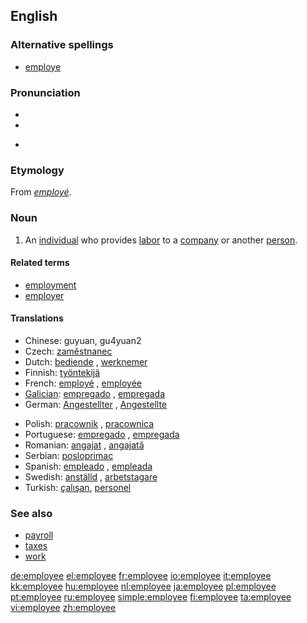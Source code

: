 ==English==

===Alternative spellings===
* [[employe]]

===Pronunciation===
* {{IPA|/ɪmˌplɔɪˈiː/}}
* {{audio|en-us-employee.ogg|Audio (US)}}

* {{rhymes|iː}}

===Etymology===
From {{F.}} ''[[employé]]''.

===Noun===
{{wikipedia}}
{{en-noun}}

# An [[individual]] who provides [[labor]] to a [[company]] or another [[person]].

====Related terms====
* [[employment]]
* [[employer]]

====Translations====
{{trans-top|individual who provides labor to a company or another person}}
* Chinese: guyuan, gu4yuan2
* Czech: [[zaměstnanec]] {{m}}
* Dutch: [[bediende]] {{m|f}}, [[werknemer]] {{m}}
* Finnish: [[työntekijä]]
* French: [[employé]] {{m}}, [[employée]] {{f}}
* [[Galician]]: [[empregado]] {{m}}, [[empregada]] {{f}}
* German: [[Angestellter]] {{m}}, [[Angestellte]] {{f}}
{{trans-mid}}
* Polish: [[pracownik]] {{m}}, [[pracownica]] {{f}}
* Portuguese: [[empregado]] {{m}}, [[empregada]] {{f}}
* Romanian: [[angajat]] {{m}}, [[angajată]] {{f}}
* Serbian: [[posloprimac]]
* Spanish: [[empleado]] {{m}}, [[empleada]] {{f}}
* Swedish: [[anställd]] {{c}}, [[arbetstagare]] {{c}}
* Turkish: [[çalışan]], [[personel]]
{{trans-bottom}}

===See also===
* [[payroll]]
* [[taxes]]
* [[work]]

[[de:employee]]
[[el:employee]]
[[fr:employee]]
[[io:employee]]
[[it:employee]]
[[kk:employee]]
[[hu:employee]]
[[nl:employee]]
[[ja:employee]]
[[pl:employee]]
[[pt:employee]]
[[ru:employee]]
[[simple:employee]]
[[fi:employee]]
[[ta:employee]]
[[vi:employee]]
[[zh:employee]]